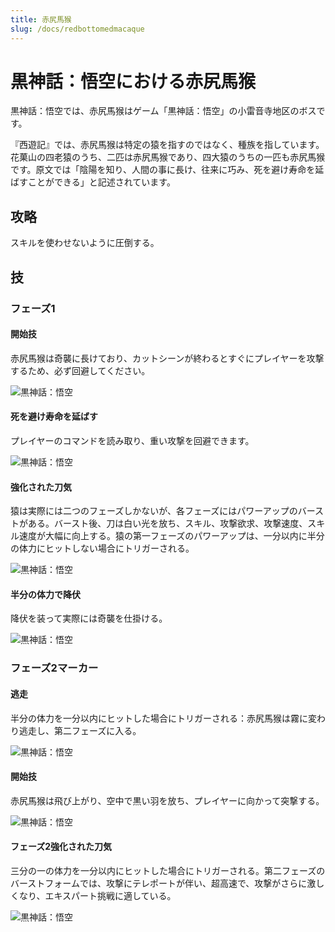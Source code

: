 ```yaml
---
title: 赤尻馬猴
slug: /docs/redbottomedmacaque
---
```


# 黒神話：悟空における赤尻馬猴

黒神話：悟空では、赤尻馬猴はゲーム「黒神話：悟空」の小雷音寺地区のボスです。

『西遊記』では、赤尻馬猴は特定の猿を指すのではなく、種族を指しています。花菓山の四老猿のうち、二匹は赤尻馬猴であり、四大猿のうちの一匹も赤尻馬猴です。原文では「陰陽を知り、人間の事に長け、往来に巧み、死を避け寿命を延ばすことができる」と記述されています。

## 攻略

スキルを使わせないように圧倒する。

## 技

### フェーズ1

#### 開始技

赤尻馬猴は奇襲に長けており、カットシーンが終わるとすぐにプレイヤーを攻撃するため、必ず回避してください。

<img src="/img/bosses/yjdqss.gif" alt="黒神話：悟空"/>

#### 死を避け寿命を延ばす

プレイヤーのコマンドを読み取り、重い攻撃を回避できます。

<img src="/img/bosses/yjdbsys.gif" alt="黒神話：悟空"/>

#### 強化された刀気

猿は実際には二つのフェーズしかないが、各フェーズにはパワーアップのバーストがある。バースト後、刀は白い光を放ち、スキル、攻撃欲求、攻撃速度、スキル速度が大幅に向上する。猿の第一フェーズのパワーアップは、一分以内に半分の体力にヒットしない場合にトリガーされる。

<img src="/img/bosses/yjdqhdq.gif" alt="黒神話：悟空"/>

#### 半分の体力で降伏

降伏を装って実際には奇襲を仕掛ける。

<img src="/img/bosses/gdqr.gif" alt="黒神話：悟空"/>

### フェーズ2マーカー

#### 逃走

半分の体力を一分以内にヒットした場合にトリガーされる：赤尻馬猴は霧に変わり逃走し、第二フェーズに入る。

<img src="/img/bosses/ejdtp.gif" alt="黒神話：悟空"/>

#### 開始技

赤尻馬猴は飛び上がり、空中で黒い羽を放ち、プレイヤーに向かって突撃する。

<img src="/img/bosses/ejdqsf.gif" alt="黒神話：悟空"/>

#### フェーズ2強化された刀気

三分の一の体力を一分以内にヒットした場合にトリガーされる。第二フェーズのバーストフォームでは、攻撃にテレポートが伴い、超高速で、攻撃がさらに激しくなり、エキスパート挑戦に適している。

<img src="/img/bosses/ejdqhdq.gif" alt="黒神話：悟空"/>